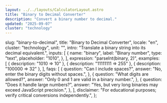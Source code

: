 ```yaml
---
layout: ../../layouts/CalculatorLayout.astro
title: "Binary to Decimal Converter"
description: "Convert a binary number to decimal."
updated: "2025-09-07"
cluster: "technology"
---
```



  slug: "binary-to-decimal",
  title: "Binary to Decimal Converter",
  locale: "en",
  cluster: "technology",
  unit: "",
  intro: "Translate a binary string into its decimal equivalent.",
  inputs: [
    {
      name: "binary",
      label: "Binary number",
      type: "text",
      placeholder: "1010",
    },
  ],
  expression: "parseInt(binary, 2)",
  examples: [
    { description: "1010 ⇒ 10" },
    { description: "11111111 ⇒ 255" },
    { description: "100000 ⇒ 32" },
  ],
  faqs: [
    {
      question: "Can I include spaces?",
      answer: "No, enter the binary digits without spaces.",
    },
    {
      question: "What digits are allowed?",
      answer: "Only 0 and 1 are valid in a binary number.",
    },
    {
      question: "Does it handle large numbers?",
      answer: "Yes, but very long binaries may exceed JavaScript precision.",
    },
  ],
  disclaimer:
    "For educational purposes; verify critical conversions independently.",
};

<Calculator schema={schema} />
